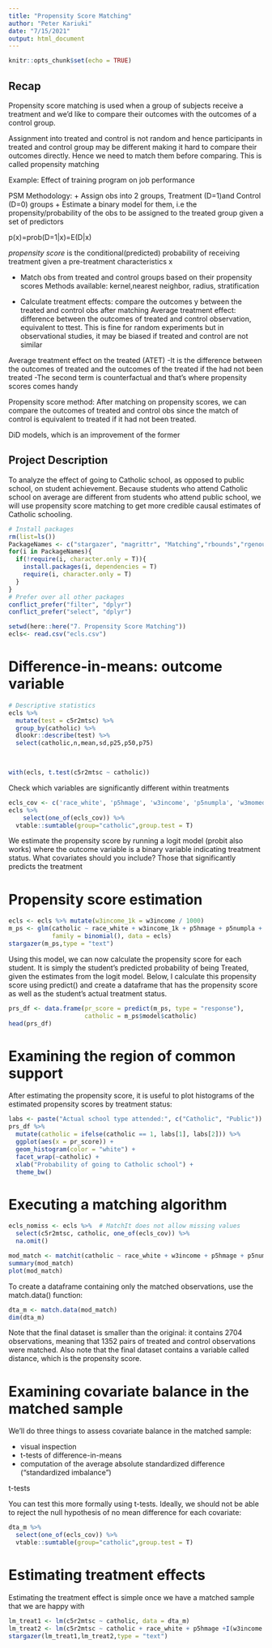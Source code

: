 ```yaml
---
title: "Propensity Score Matching"
author: "Peter Kariuki"
date: "7/15/2021"
output: html_document
---
```


```r
knitr::opts_chunk$set(echo = TRUE)
```

## Recap
Propensity score matching is used when a group of subjects receive a treatment and we’d like to compare their outcomes with the outcomes of a control group. 

Assignment into treated and control is not random and hence participants in treated and control group may be different making it hard to compare their outcomes directly. Hence we need to match them before comparing. This is called propensity matching

Example: Effect of training program on job performance

PSM Methodology:
+ Assign obs into 2 groups, Treatment (D=1)and Control (D=0) groups
+ Estimate a binary model for them, i.e the propensity/probability of the obs to be assigned to the treated group given a set of predictors

p(x)=prob(D=1|x)=E(D|x)

*propensity score* is the conditional(predicted) probability of receiving treatment given a pre-treatment characteristics x

+ Match obs from treated and control groups based on their propensity scores
Methods available: kernel,nearest neighbor, radius, stratification

+ Calculate treatment effects: compare the outcomes y between the treated and control obs after matching
Average treatment effect: difference between the outcomes of treated and control observation, equivalent to ttest. This is fine for random experiments but in observational studies, it may be biased if treated and control are not similar

Average treatment effect on the treated (ATET)
-It is the difference between the outcomes of treated and the outcomes of the treated if the had not been treated
-The second term is counterfactual and that's where propensity scores comes handy

Propensity score method:
After matching on propensity scores, we can compare the outcomes of treated and control obs since the match of control is equivalent to treated if it had not been treated.

DiD models, which is an improvement of the former

## Project Description
To analyze the effect of going to Catholic school, as opposed to public school, on student achievement. Because students who attend Catholic school on average are different from students who attend public school, we will use propensity score matching to get more credible causal estimates of Catholic schooling.


```r
# Install packages
rm(list=ls())
PackageNames <- c("stargazer", "magrittr", "Matching","rbounds","rgenoud","here","MatchIt","tidyverse","conflicted")
for(i in PackageNames){
  if(!require(i, character.only = T)){
    install.packages(i, dependencies = T)
    require(i, character.only = T)
  }
}
# Prefer over all other packages
conflict_prefer("filter", "dplyr")
conflict_prefer("select", "dplyr")

```


```r
setwd(here::here("7. Propensity Score Matching"))
ecls<- read.csv("ecls.csv")
```

# Difference-in-means: outcome variable
```r
# Descriptive statistics
ecls %>%
  mutate(test = c5r2mtsc) %>% 
  group_by(catholic) %>%
  dlookr::describe(test) %>% 
  select(catholic,n,mean,sd,p25,p50,p75)

 
```

```r
with(ecls, t.test(c5r2mtsc ~ catholic))
```

Check which variables are significantly different within treatments

```r
ecls_cov <- c('race_white', 'p5hmage', 'w3income', 'p5numpla', 'w3momed_hsb',"catholic")
ecls %>%
    select(one_of(ecls_cov)) %>%
  vtable::sumtable(group="catholic",group.test = T)
```

We estimate the propensity score by running a logit model (probit also works) where the outcome variable is a binary variable indicating treatment status. What covariates should you include? Those that significantly predicts the treatment


# Propensity score estimation
```r
ecls <- ecls %>% mutate(w3income_1k = w3income / 1000)
m_ps <- glm(catholic ~ race_white + w3income_1k + p5hmage + p5numpla + w3momed_hsb,
            family = binomial(), data = ecls)
stargazer(m_ps,type = "text")
```


Using this model, we can now calculate the propensity score for each student. It is simply the student’s predicted probability of being Treated, given the estimates from the logit model. Below, I calculate this propensity score using predict() and create a dataframe that has the propensity score as well as the student’s actual treatment status.

```r
prs_df <- data.frame(pr_score = predict(m_ps, type = "response"),
                     catholic = m_ps$model$catholic)
head(prs_df)
```

# Examining the region of common support
After estimating the propensity score, it is useful to plot histograms of the estimated propensity scores by treatment status:

```r
labs <- paste("Actual school type attended:", c("Catholic", "Public"))
prs_df %>%
  mutate(catholic = ifelse(catholic == 1, labs[1], labs[2])) %>%
  ggplot(aes(x = pr_score)) +
  geom_histogram(color = "white") +
  facet_wrap(~catholic) +
  xlab("Probability of going to Catholic school") +
  theme_bw()
```


# Executing a matching algorithm

```r
ecls_nomiss <- ecls %>%  # MatchIt does not allow missing values
  select(c5r2mtsc, catholic, one_of(ecls_cov)) %>%
  na.omit()

mod_match <- matchit(catholic ~ race_white + w3income + p5hmage + p5numpla + w3momed_hsb,method = "nearest", data = ecls_nomiss)
summary(mod_match)
plot(mod_match)
```


To create a dataframe containing only the matched observations, use the match.data() function:

```r
dta_m <- match.data(mod_match)
dim(dta_m)
```

Note that the final dataset is smaller than the original: it contains 2704 observations, meaning that 1352 pairs of treated and control observations were matched. Also note that the final dataset contains a variable called distance, which is the propensity score.

# Examining covariate balance in the matched sample
We’ll do three things to assess covariate balance in the matched sample:

+ visual inspection
+ t-tests of difference-in-means
+ computation of the average absolute standardized difference (“standardized imbalance”)

t-tests

You can test this more formally using t-tests. Ideally, we should not be able to reject the null hypothesis of no mean difference for each covariate:
```r
dta_m %>%
  select(one_of(ecls_cov)) %>% 
  vtable::sumtable(group="catholic",group.test = T)
```

# Estimating treatment effects
Estimating the treatment effect is simple once we have a matched sample that we are happy with
```r
lm_treat1 <- lm(c5r2mtsc ~ catholic, data = dta_m)
lm_treat2 <- lm(c5r2mtsc ~ catholic + race_white + p5hmage +I(w3income / 10^3) + p5numpla + w3momed_hsb, data = dta_m)
stargazer(lm_treat1,lm_treat2,type = "text")
```





